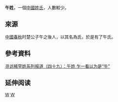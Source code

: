 '''午姓'''，一個[[中國姓氏|中國姓氏]]，人數較少。

==來源==
[[中國|中國]][[春秋时期|春秋]]时楚公子午之後人，以其名為氏，於是有了午氏。

==參考資料==
[http://special.daynews.com.cn/kjzt/xfxhx/451846.html 寻访稀罕姓系列报道（四十九）：午姓 乍一看以为是“牛”]{{dead link|date=2017年11月 |bot=InternetArchiveBot |fix-attempted=yes }}
== 延伸阅读 ==
{{Wikisource further reading}}
{{Surname-stub}}
[[Category:漢姓|W]]
[[Category:中國姓氏|W]]